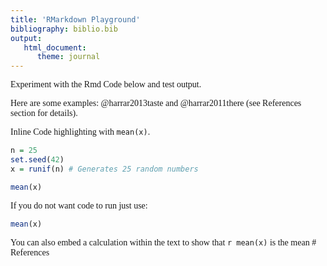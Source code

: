 ```yaml
---
title: 'RMarkdown Playground'
bibliography: biblio.bib
output:
   html_document:
      theme: journal
---
```


<style type='text/css'>
  body, td {
    font-family: Minion;
  }
</style>


Experiment with the Rmd Code below and test output.

Here are some examples: @harrar2013taste and @harrar2011there (see References section for details).

Inline Code highlighting with `mean(x)`. 

```r
n = 25
set.seed(42)
x = runif(n) # Generates 25 random numbers

mean(x)
```

If you do not want code to run just use:
```r
mean(x)
```

You can also embed a calculation within the text to show that `r mean(x)` is the mean
# References

